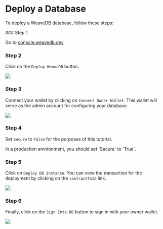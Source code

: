 
# Deploy a Database

To deploy a WeaveDB database, follow these steps:

<Steps>
### Step 1
 
Go to [console.weavedb.dev](https://console.weavedb.dev/)
 
### Step 2
 
Click on the `Deploy WeaveDB` button.

![](https://i.imgur.com/4kzNNZr.png)

### Step 3

Connect your wallet by clicking on `Connect Owner Wallet`. This wallet will serve as the admin account for configuring your database.

![](https://i.imgur.com/dSZfEQ1.png)

### Step 4

Set `Secure` to `False` for the purposes of this tutorial. 

<Callout type="warning" emoji="⚠️">
In a production environment, you should set `Secure` to `True`.
</Callout>

### Step 5

Click on `Deploy DB Instance`. You can view the transaction for the deployment by clicking on the `contractTxId` link.

![](https://i.imgur.com/vL4d75W.png)

### Step 6

Finally, click on the `Sign Into DB` button to sign in with your owner wallet.

![](https://i.imgur.com/UDaASKa.png)

</Steps>